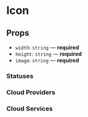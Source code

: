 
<Meta title="Components/Icon" component={Icon} />

# Icon

## Props

- `width`: `string` — **required**
- `height`: `string` — **required**
- `image`: `string` — **required**

### Statuses

<Preview>
  <Story name="statues">
    <Flex justifyContent="space-evenly">
      <Icon width="1.5rem" height="1.5rem" image="STATUS_ENABLED"></Icon>
      <Icon width="1.5rem" height="1.5rem" image="STATUS_DISABLED"></Icon>
      <Icon width="1.5rem" height="1.5rem" image="STATUS_WARNING"></Icon>
    </Flex>
  </Story>
</Preview>

### Cloud Providers

<Preview>
  <Story name="cloud providers">
    <Flex justifyContent="space-evenly">
      <Icon width="1.5rem" height="1.5rem" image="WINDOWS"></Icon>
      <Icon width="1.5rem" height="1.5rem" image="LINUX"></Icon>
    </Flex>
  </Story>
</Preview>

### Cloud Services

<Preview>
  <Story name="cloud services">
    <Flex justifyContent="space-evenly">
      <Icon width="1.5rem" height="1.5rem" image="AWS_ASG"></Icon>
      <Icon width="1.5rem" height="1.5rem" image="AWS_EC2"></Icon>
      <Icon width="1.5rem" height="1.5rem" image="AWS_RDS"></Icon>
      <Icon width="1.5rem" height="1.5rem" image="AZURE_VM"></Icon>
      <Icon width="1.5rem" height="1.5rem" image="AZURE_VM_SCALE_SETS"></Icon>
      <Icon width="1.5rem" height="1.5rem" image="AZURE_SQL_SERVER"></Icon>
      <Icon width="1.5rem" height="1.5rem" image="AZURE_SQL_DATABASE"></Icon>
    </Flex>
  </Story>
</Preview>
